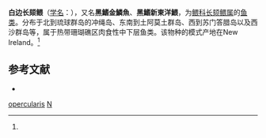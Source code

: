 {{Speciesbox
| status = 
| status_system = 
| image = Neoniphon opercularis.JPG
| genus = Neoniphon
| species = opercularis
| authority = Cuvier et Valenciennes, 1831<ref name='id6907'>{{cite web| url =http://www.bioinfo.cn/db05/BjdwSpecies.php?action=view&id=6907| title =白边长颏鳂| work =中国动物物种编目数据库| publisher =中国科学院微生物研究所| author =中国科学院动物研究所| accessdate =2009-04-11| deadurl =yes| archiveurl =https://web.archive.org/web/20160305011122/http://www.bioinfo.cn/db05/BjdwSpecies.php?action=view&id=6907| archivedate =2016-03-05}}</ref>
}}

'''白边长颏鳂'''（[[学名|学名]]：{{lang|la|''Neoniphon opercularis''}}），又名'''黑鰭金鱗魚'''、'''黑鰭新東洋鰃'''，为[[鳂科|鳂科]][[长颏鳂属|长颏鳂属]]的[[鱼类|鱼类]]。分布于北到琉球群岛的冲绳岛、东南到土阿莫土群岛、西到苏门答腊岛以及西沙群岛等，属于热带珊瑚礁区肉食性中下层鱼类。该物种的模式产地在New Ireland。<ref name='id6907'/>

== 参考文献 ==
{{reflist}}
* {{TaiBNET| zh=黑鰭金鱗魚 | id=380921 | binomial=Neoniphon opercularis | authority=Valenciennes, 1831 | var= | accessdate=2013-01-24}}
{{Wikispecies|Neoniphon opercularis}}
{{Taxonbar|from=Q3204136}}

[[Category:新東洋鰃屬|opercularis]]
[[Category:1831年描述的魚類|N]]


{{鱼类小作品}}